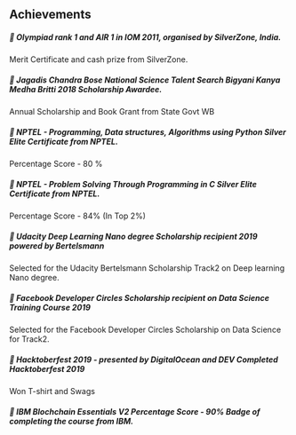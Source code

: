 ## Achievements



##### 🎯  Olympiad rank 1 and AIR 1 in IOM 2011, organised by SilverZone, India. 
                   
Merit Certificate and cash prize from SilverZone. 

##### 🎯 Jagadis Chandra Bose National Science Talent Search Bigyani Kanya Medha Britti 2018 Scholarship Awardee. 

Annual Scholarship and Book Grant from State Govt WB 

##### 🎯 NPTEL - Programming, Data structures, Algorithms using Python Silver Elite Certificate from NPTEL. 

Percentage Score - 80 % 

##### 🎯 NPTEL - Problem Solving Through Programming in C Silver Elite Certificate from NPTEL. 

Percentage Score - 84% (In Top 2%) 

##### 🎯 Udacity Deep Learning Nano degree Scholarship recipient 2019 powered by Bertelsmann

Selected for the Udacity Bertelsmann Scholarship Track2 on Deep learning Nano degree. 

##### 🎯 Facebook Developer Circles Scholarship recipient on Data Science Training Course 2019 

Selected for the Facebook Developer Circles Scholarship on Data Science for Track2. 

##### 🎯 Hacktoberfest 2019 - presented by DigitalOcean and DEV Completed Hacktoberfest 2019 
Won T-shirt and Swags

##### 🎯 IBM Blochchain Essentials V2 Percentage Score - 90% Badge of completing the course from IBM.

